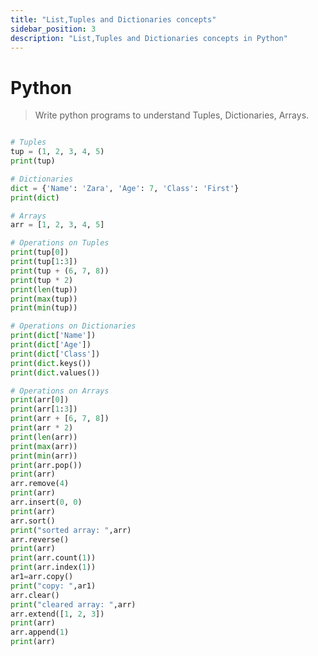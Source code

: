 ```yaml
---
title: "List,Tuples and Dictionaries concepts"
sidebar_position: 3
description: "List,Tuples and Dictionaries concepts in Python"
---
```



# <Heading name="banner" description="Lists, Tuples & Dictionaries">Python</Heading>

> Write python programs to understand Tuples, Dictionaries, Arrays.

```python

# Tuples
tup = (1, 2, 3, 4, 5)
print(tup)

# Dictionaries
dict = {'Name': 'Zara', 'Age': 7, 'Class': 'First'}
print(dict)

# Arrays
arr = [1, 2, 3, 4, 5]

# Operations on Tuples
print(tup[0])
print(tup[1:3])
print(tup + (6, 7, 8))
print(tup * 2)
print(len(tup))
print(max(tup))
print(min(tup))

# Operations on Dictionaries
print(dict['Name'])
print(dict['Age'])
print(dict['Class'])
print(dict.keys())
print(dict.values())

# Operations on Arrays
print(arr[0])
print(arr[1:3])
print(arr + [6, 7, 8])
print(arr * 2)
print(len(arr))
print(max(arr))
print(min(arr))
print(arr.pop())
print(arr)
arr.remove(4)
print(arr)
arr.insert(0, 0)
print(arr)
arr.sort()
print("sorted array: ",arr)
arr.reverse()
print(arr)
print(arr.count(1))
print(arr.index(1))
ar1=arr.copy()
print("copy: ",ar1)
arr.clear()
print("cleared array: ",arr)
arr.extend([1, 2, 3])
print(arr)
arr.append(1)
print(arr)

```

